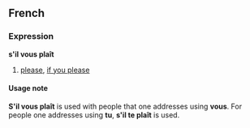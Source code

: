 ==French==
===Expression===
'''s'il vous plaît'''

#[[please]], [[if you please]]

====Usage note====
'''S'il vous plaît''' is used with people that one addresses using '''vous'''.  For people one addresses using '''tu''', '''s'il te plaît''' is used.